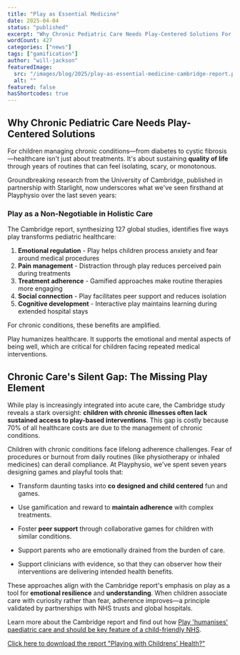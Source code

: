 ```yaml
---
title: "Play as Essential Medicine"
date: 2025-04-04
status: "published"
excerpt: "Why Chronic Pediatric Care Needs Play-Centered Solutions For children managing chronic conditions—from diabetes to cystic fibrosis—healthcare isn't just about treatments. It's about sustaining quality of life through years of routines that can feel isolating, scary, or monotonous."
wordCount: 427
categories: ["news"]
tags: ["gamification"]
author: "will-jackson"
featuredImage:
  src: "/images/blog/2025/play-as-essential-medicine-cambridge-report.png"
  alt: ""
featured: false
hasShortcodes: true
---
```



## Why Chronic Pediatric Care Needs Play-Centered Solutions

For children managing chronic conditions—from diabetes to cystic fibrosis—healthcare isn't just about treatments. It's about sustaining **quality of life** through years of routines that can feel isolating, scary, or monotonous.

Groundbreaking research from the University of Cambridge, published in partnership with Starlight, now underscores what we've seen firsthand at Playphysio over the last seven years:

<StatsCards>
  <Stat value="Play isn't a distraction" label="for these children—it's a lifeline to better health outcomes." color="cyan" />
</StatsCards>

### Play as a Non-Negotiable in Holistic Care

The Cambridge report, synthesizing 127 global studies, identifies five ways play transforms pediatric healthcare:

1. **Emotional regulation** - Play helps children process anxiety and fear around medical procedures
2. **Pain management** - Distraction through play reduces perceived pain during treatments
3. **Treatment adherence** - Gamified approaches make routine therapies more engaging
4. **Social connection** - Play facilitates peer support and reduces isolation
5. **Cognitive development** - Interactive play maintains learning during extended hospital stays

For chronic conditions, these benefits are amplified.

<Quote author="Dr. Kelsey Graber" title="Lead Author, Playing with Children's Health? March 2025">
Play humanizes healthcare. It supports the emotional and mental aspects of being well, which are critical for children facing repeated medical interventions.
</Quote>

## Chronic Care's Silent Gap: The Missing Play Element

While play is increasingly integrated into acute care, the Cambridge study reveals a stark oversight: **children with chronic illnesses often lack sustained access to play-based interventions**. This gap is costly because 70% of all healthcare costs are due to the management of chronic conditions.

Children with chronic conditions face lifelong adherence challenges. Fear of procedures or burnout from daily routines (like physiotherapy or inhaled medicines) can derail compliance. At Playphysio, we've spent seven years designing games and playful tools that:

- Transform daunting tasks into **co designed and child centered** fun and games.

- Use gamification and reward to **maintain adherence** with complex treatments.

- Foster **peer support** through collaborative games for children with similar conditions.

- Support parents who are emotionally drained from the burden of care.

- Support clinicians with evidence, so that they can observer how their interventions are delivering intended health benefits.

These approaches align with the Cambridge report's emphasis on play as a tool for **emotional resilience** and **understanding**. When children associate care with curiosity rather than fear, adherence improves—a principle validated by partnerships with NHS trusts and global hospitals.

Learn more about the Cambridge report and find out how [Play 'humanises' paediatric care and should be key feature of a child-friendly NHS](https://www.cam.ac.uk/research/news/play-humanises-paediatric-care-and-should-be-key-feature-of-a-child-friendly-nhs-report-0).

[Click here to download the report "Playing with Childrens' Health?"](https://www.pedalhub.net/wp-content/uploads/2025/03/PEDAL-Playing-with-childrens-health.pdf)
